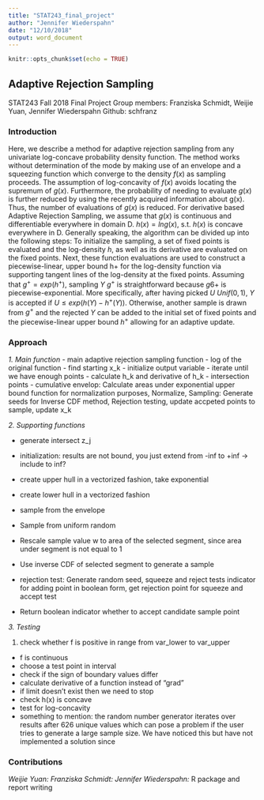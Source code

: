 ```yaml
---
title: "STAT243_final_project"
author: "Jennifer Wiederspahn"
date: "12/10/2018"
output: word_document
---
```


```r
knitr::opts_chunk$set(echo = TRUE)
```

## Adaptive Rejection Sampling

STAT243 Fall 2018 Final Project
Group members: Franziska Schmidt, Weijie Yuan, Jennifer Wiederspahn
Github: schfranz

### Introduction 

Here, we describe a method for adaptive rejection sampling from any univariate log-concave probability density function. The method works without determination of the mode by making use of an envelope and a squeezing function which converge to the density $f(x)$ as sampling proceeds. The assumption of log-concavity of $f(x)$ avoids locating the supremum of $g(x)$. Furthermore, the probability of needing to evaluate $g(x)$ is further reduced by using the recently acquired information about g(x). Thus, the number of evaluations of $g(x)$ is reduced. For derivative based Adaptive Rejection Sampling, we assume that $g(x)$ is continuous and differentiable everywhere in domain D. $h(x) = ln g(x)$, s.t. $h(x)$ is concave everywhere in D. 
Generally speaking, the algorithm can be divided up into the following steps: To initialize the sampling,  a set of fixed points is evaluated and the log-density $h$, as well as its derivative are evaluated on the fixed points. Next, these function evaluations are used to construct a piecewise-linear, upper bound h+ for the log-density function via supporting tangent lines of the log-density at the fixed points. Assuming that $g^{+} = exp(h^{+})$, sampling $Y ~ g^{+}$ is straightforward because $g6{+}$ is piecewise-exponential. More specifically, after having picked $U ~ Unif(0,1)$, $Y$ is accepted if $U \leq exp(h(Y) - h^{+}(Y))$. Otherwise, another sample is drawn from $g^{+}$ and the rejected $Y$ can be added to the initial set of fixed points and the piecewise-linear upper bound $h^{+}$ allowing for an adaptive update. 


### Approach 


*1. Main function*
- main adaptive rejection sampling function
- log of the original function
- find starting x_k
- initialize output variable
- iterate until we have enough points
- calculate h_k and derivative of h_k
- intersection points
- cumulative envelop: Calculate areas under exponential upper bound function for normalization purposes, Normalize, Sampling: Generate seeds for Inverse CDF method, Rejection testing, update accpeted points to sample, update x_k

*2. Supporting functions* 


- generate intersect z_j


- initialization: results are not bound, you just extend from -inf to +inf -> include to inf?
- create upper hull in a vectorized fashion, take exponential
- create lower hull in a vectorized fashion
- sample from the envelope
- Sample from uniform random
- Rescale sample value w to area of the selected segment, since area under segment is not equal to 1
- Use inverse CDF of selected segment to generate a sample
- rejection test: Generate random seed, squeeze and reject tests indicator for adding point in boolean form, get rejection point for squeeze and accept test
- Return boolean indicator whether to accept candidate sample point






 

*3. Testing*

1. check whether f is positive in range from var_lower to var_upper
- f is continuous
- choose a test point in interval
- check if the sign of boundary values differ
- calculate derivative of a function instead of "grad"
- if limit doesn't exist then we need to stop
- check h(x) is concave
- test for log-concavity
- something to mention: the random number generator iterates over results after 626 unique values which can pose a problem if the user tries to generate a large sample size. We have noticed this but have not implemented a solution since

### Contributions

*Weijie Yuan:*
*Franziska Schmidt:*
*Jennifer Wiederspahn:* R package and report writing

